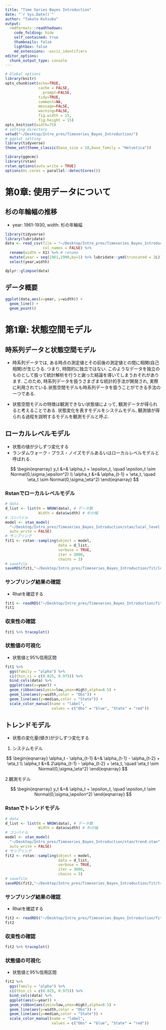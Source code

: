 ```yaml
---
title: "Time Series Bayes Introduction"
date: "`r Sys.Date()`"
author: "Takuto Kotsubo"
output:
  rmdformats::readthedown:
    code_folding: hide
    self_contained: true
    thumbnails: false
    lightbox: false
    md_extensions: -ascii_identifiers
editor_options: 
  chunk_output_type: console
---
```


```r
# Global options
library(knitr)
opts_chunk$set(echo=TRUE,
               cache = FALSE,
	             prompt=FALSE,
               tidy=TRUE,
               comment=NA,
               message=FALSE,
               warning=FALSE,
               fig.width = 15,
               fig.height = 15)
opts_knit$set(width=75)
# setting directory
setwd("~/Desktop/Intro_pres/Timeseries_Bayes_Introduction/")
# ggplot setting
library(tidyverse)
theme_set(theme_classic(base_size = 18,base_family = "Helvetica"))
```

```r
library(ggmcmc)
library(rstan)
rstan_options(auto_write = TRUE)
options(mc.cores = parallel::detectCores())
```

# 第0章: 使用データについて

## 杉の年輪幅の推移

- year: 1961-1930, width: 杉の年輪幅 

```r
library(tidyverse)
library(lubridate)
data <- read_csv(file = "~/Desktop/Intro_pres/Timeseries_Bayes_Introduction/data/nenrin.txt",
                 col_names = FALSE) %>% 
  rename(width = X1) %>% # rename
  mutate(year = seq(1961,1990,by=1) %>% lubridate::ymd(truncated = 2L)) %>% # year
  select(year,width)

dplyr::glimpse(data)
```

## データ概要

```r
ggplot(data,aes(x=year, y=width)) +
  geom_line() +
  geom_point()
```

# 第1章: 状態空間モデル

## 時系列データと状態空間モデル

- 時系列データでは, ある時点の測定値とその前後の測定値との間に相関(自己相関)が生じうる. つまり, 時間的に独立ではない. このようなデータを独立のものとして扱って統計解析を行うと謝った結論を導いてしまうおそれがあります. このため, 時系列データを扱うさまざまな統計的手法が開発され, 実際に利用されている.状態空間モデルも時系列データを扱うことができる手法の一つである.

- 状態空間モデルの特徴は観測できない状態値によって, 観測データが得られると考えることである. 状態変化を表すモデルをシステムモデル, 観測値が得られる過程を説明するモデルを観測モデルと呼ぶ.

## ローカルレベルモデル

- 状態の値が少しずつ変化する
- ランダムウォーク・プラス・ノイズモデルあるいはローカルレベルモデルと呼ばれる.

$$
\begin{eqnarray}
y_t &=& \alpha_t + \epsilon_t, \quad \epsilon_t \sim Normal(0,\sigma_\epsilon^2) \\
\alpha_t &=& \alpha_{t-1} + \eta_t, \quad \eta_t \sim Normal(0,\sigma_\eta^2)
\end{eqnarray}
$$

### Rstanでローカルレベルモデル

```r
# data
d_list <- list(N = NROW(data), # データ数
               Width = data$width) # 杉の幅
# コンパイル
model <- stan_model(
  "~/Desktop/Intro_pres/Timeseries_Bayes_Introduction/stan/local_level.stan",
  auto_write = FALSE)
# サンプリング
fit1 <- rstan::sampling(object = model,
                        data = d_list,
                        verbose = TRUE, 
                        iter = 3000, 
                        chains = 3)
# savefile
saveRDS(fit1,"~/Desktop/Intro_pres/Timeseries_Bayes_Introduction/fit/local_level.rds")
```

### サンプリング結果の確認

- Rhatを確認する

```r
fit1 <- readRDS("~/Desktop/Intro_pres/Timeseries_Bayes_Introduction/fit/local_level.rds")
fit1
```

### 収束性の確認

```r
fit1 %>% traceplot()
```

### 状態値の可視化

- 状態値と95%信用区間

```r
fit1 %>% 
  ggs(family = "alpha") %>% 
  ci(thin_ci = c(0.025, 0.975)) %>% 
  bind_cols(data) %>% 
  ggplot(aes(x=year)) +
  geom_ribbon(aes(ymin=low,ymax=High),alpha=0.5) +
  geom_line(aes(y=width,color = "Obs")) +
  geom_line(aes(y=median,color = "State")) +
  scale_color_manual(name = "label", 
                     values = c("Obs" = "blue", "State" = "red"))
```

## トレンドモデル

- 状態の変化量(傾き)が少しずつ変化する

1. システムモデル

$$
\begin{eqnarray}
\alpha_t - \alpha_{t-1} &=& \alpha_{t-1} - \alpha_{t-2} + \eta_t \\
\alpha_t &=& 2\alpha_{t-1} - \alpha_{t-2} + \eta_t, \quad \eta_t \sim Normal(0,\sigma_\eta^2)
\end{eqnarray}
$$

2.観測モデル

$$
\begin{eqnarray}
y_t &=& \alpha_t + \epsilon_t, \quad \epsilon_t \sim Normal(0,\sigma_\epsilon^2)
\end{eqnarray}
$$

### Rstanでトレンドモデル

```r
# data
d_list <- list(N = NROW(data), # データ数
               Width = data$width) # 杉の幅
# コンパイル
model <- stan_model(
  "~/Desktop/Intro_pres/Timeseries_Bayes_Introduction/stan/trend.stan",
  auto_write = FALSE)
# サンプリング
fit2 <- rstan::sampling(object = model,
                        data = d_list,
                        verbose = TRUE, 
                        iter = 3000, 
                        chains = 3)
# savefile
saveRDS(fit2,"~/Desktop/Intro_pres/Timeseries_Bayes_Introduction/fit/trend.rds")
```

### サンプリング結果の確認

- Rhatを確認する

```r
fit2 <- readRDS("~/Desktop/Intro_pres/Timeseries_Bayes_Introduction/fit/trend.rds")
fit2
```

### 収束性の確認

```r
fit2 %>% traceplot()
```

### 状態値の可視化

- 状態値と95%信用区間

```r
fit2 %>% 
  ggs(family = "alpha") %>% 
  ci(thin_ci = c(0.025, 0.975)) %>% 
  bind_cols(data) %>% 
  ggplot(aes(x=year)) +
  geom_ribbon(aes(ymin=low,ymax=High),alpha=0.5) +
  geom_line(aes(y=width,color = "Obs")) +
  geom_line(aes(y=median,color = "State")) +
  scale_color_manual(name = "label", 
                     values = c("Obs" = "blue", "State" = "red"))
```
